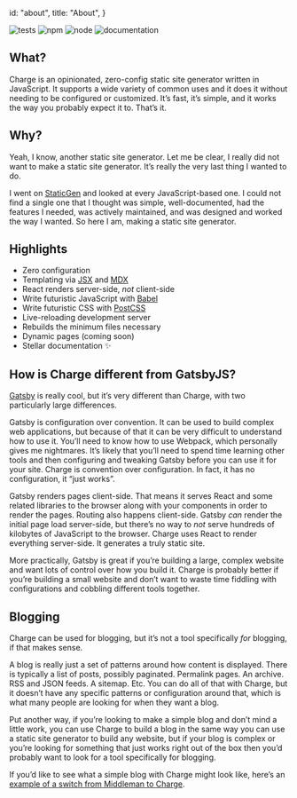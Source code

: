 
  id: "about",
  title: "About",
}

<div className="container" style={{ textAlign: "center" }}>
  <Logotype as="h1" style={{ fontSize: "3rem" }} />
</div>

<div style={{ height: "2rem" }} />

![tests](https://img.shields.io/github/workflow/status/brandonweiss/charge/Tests?label=tests&logo=github)
![npm](https://img.shields.io/npm/v/@static/charge?logo=NPM)
![node](https://img.shields.io/node/v/@static/charge?logo=Node.js)
![documentation](https://img.shields.io/badge/documentation-lit-blueviolet)

## What?

Charge is an opinionated, zero-config static site generator written in JavaScript. It supports a wide variety of common uses and it does it without needing to be configured or customized. It’s fast, it’s simple, and it works the way you probably expect it to. That’s it.

## Why?

Yeah, I know, another static site generator. Let me be clear, I really did not want to make a static site generator. It’s really the very last thing I wanted to do.

I went on [StaticGen][static-gen] and looked at every JavaScript-based one. I could not find a single one that I thought was simple, well-documented, had the features I needed, was actively maintained, and was designed and worked the way I wanted. So here I am, making a static site generator.

## Highlights

- Zero configuration
- Templating via [JSX][jsx] and [MDX][mdx]
- React renders server-side, _not_ client-side
- Write futuristic JavaScript with [Babel][babel]
- Write futuristic CSS with [PostCSS][postcss]
- Live-reloading development server
- Rebuilds the minimum files necessary
- Dynamic pages (coming soon)
- Stellar documentation ✨

## How is Charge different from GatsbyJS?

[Gatsby][gatsby] is really cool, but it’s very different than Charge, with two particularly large differences.

Gatsby is configuration over convention. It can be used to build complex web applications, but because of that it can be very difficult to understand how to use it. You’ll need to know how to use Webpack, which personally gives me nightmares. It’s likely that you’ll need to spend time learning other tools and then configuring and tweaking Gatsby before you can use it for your site. Charge is convention over configuration. In fact, it has no configuration, it “just works”.

Gatsby renders pages client-side. That means it serves React and some related libraries to the browser along with your components in order to render the pages. Routing also happens client-side. Gatsby _can_ render the initial page load server-side, but there’s no way to _not_ serve hundreds of kilobytes of JavaScript to the browser. Charge uses React to render everything server-side. It generates a truly static site.

More practically, Gatsby is great if you’re building a large, complex website and want lots of control over how you build it. Charge is probably better if you’re building a small website and don’t want to waste time fiddling with configurations and cobbling different tools together.

## Blogging

Charge can be used for blogging, but it’s not a tool specifically _for_ blogging, if that makes sense.

A blog is really just a set of patterns around how content is displayed. There is typically a list of posts, possibly paginated. Permalink pages. An archive. RSS and JSON feeds. A sitemap. Etc. You can do all of that with Charge, but it doesn’t have any specific patterns or configuration around that, which is what many people are looking for when they want a blog.

Put another way, if you’re looking to make a simple blog and don’t mind a little work, you can use Charge to build a blog in the same way you can use a static site generator to build any website, but if your blog is complex or you’re looking for something that just works right out of the box then you’d probably want to look for a tool specifically for blogging.

If you’d like to see what a simple blog with Charge might look like, here’s an [example of a switch from Middleman to Charge][blog-switch].

[static-gen]: https://www.staticgen.com
[jsx]: https://reactjs.org/docs/introducing-jsx.html
[mdx]: https://github.com/mdx-js/mdx
[babel]: https://babeljs.io
[postcss]: https://postcss.org
[gatsby]: https://www.gatsbyjs.org
[blog-switch]: https://github.com/brandonweiss/anti-pattern/commit/bf3e91ebb8211a7b22183e165ce8cc287b40b729
